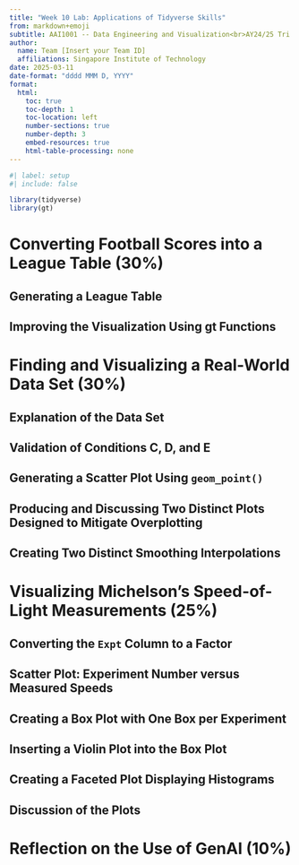 ```yaml
---
title: "Week 10 Lab: Applications of Tidyverse Skills"
from: markdown+emoji
subtitle: AAI1001 -- Data Engineering and Visualization<br>AY24/25 Tri 2 (Assisted by GenAI)<br>Exercise 5 (Teamwork 2)
author:  
  name: Team [Insert your Team ID]
  affiliations: Singapore Institute of Technology
date: 2025-03-11
date-format: "dddd MMM D, YYYY"
format: 
  html: 
    toc: true
    toc-depth: 1
    toc-location: left
    number-sections: true
    number-depth: 3
    embed-resources: true
    html-table-processing: none
---
```


```r
#| label: setup
#| include: false

library(tidyverse)
library(gt)
```


# Converting Football Scores into a League Table (30%)


## Generating a League Table


## Improving the Visualization Using gt Functions



# Finding and Visualizing a Real-World Data Set (30%)


## Explanation of the Data Set


## Validation of Conditions C, D, and E


## Generating a Scatter Plot Using `geom_point()`


## Producing and Discussing Two Distinct Plots Designed to Mitigate Overplotting


## Creating Two Distinct Smoothing Interpolations



# Visualizing Michelson’s Speed-of-Light Measurements (25%)


## Converting the `Expt` Column to a Factor


## Scatter Plot: Experiment Number versus Measured Speeds


## Creating a Box Plot with One Box per Experiment


## Inserting a Violin Plot into the Box Plot


## Creating a Faceted Plot Displaying Histograms


## Discussion of the Plots



# Reflection on the Use of GenAI (10%)